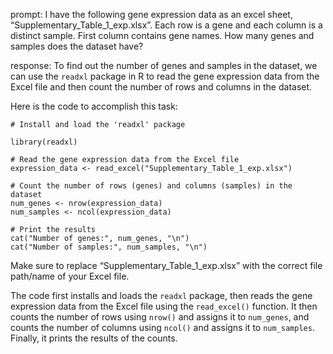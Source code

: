 prompt:
I have the following gene expression data as an excel sheet,  "Supplementary_Table_1_exp.xlsx". Each row is a gene and each column is a distinct sample. First column contains gene names. How many genes and samples does the dataset have?

response:
To find out the number of genes and samples in the dataset, we can use the `readxl` package in R to read the gene expression data from the Excel file and then count the number of rows and columns in the dataset.

Here is the code to accomplish this task:

```
# Install and load the 'readxl' package

library(readxl)

# Read the gene expression data from the Excel file
expression_data <- read_excel("Supplementary_Table_1_exp.xlsx")

# Count the number of rows (genes) and columns (samples) in the dataset
num_genes <- nrow(expression_data)
num_samples <- ncol(expression_data)

# Print the results
cat("Number of genes:", num_genes, "\n")
cat("Number of samples:", num_samples, "\n")
```

Make sure to replace "Supplementary_Table_1_exp.xlsx" with the correct file path/name of your Excel file.

The code first installs and loads the `readxl` package, then reads the gene expression data from the Excel file using the `read_excel()` function. It then counts the number of rows using `nrow()` and assigns it to `num_genes`, and counts the number of columns using `ncol()` and assigns it to `num_samples`. Finally, it prints the results of the counts.
